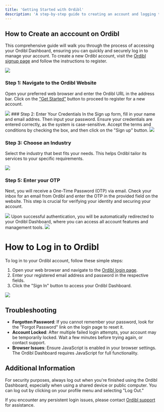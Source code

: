 ```yaml
---
title: 'Getting Started with Ordibl'
description: 'A step-by-step guide to creating an account and logging to Ordibl dashboard'
---
```


## How to Create an acccount on Ordibl

This comprehensive guide will walk you through the process of accessing your Ordibl Dashboard, ensuring you can quickly and securely log in to manage your account.
To create a new Ordibl account, visit the [Ordibl signup page](https://app.ordibl.com/signup) and follow the instructions to register.

<Frame caption="Ordibl Landing Page">
  <img src="/images/landing.jpeg" />
</Frame>

### Step 1: Navigate to the Ordibl Website
Open your preferred web browser and enter the Ordibl URL in the address bar. Click on the ["Get Started"](https://app.ordibl.com/signup) button to proceed to register for a new account.
<Frame caption="Ordibl Signup Page">
  <img src="/images/signup.png" />
</Frame>
### Step 2: Enter Your Credentials
In the Sign up form, fill in your name and email addres. Then input your password. Ensure your credentials are entered correctly, as the system is case-sensitive. Accept the terms and conditions by checking the box, and then click on the "Sign up" button.

<Frame caption="Ordibl Signup Form">
  <img src="/images/accept-terms.jpeg" />
</Frame>

### Step 3: Choose an Industry
Select the industry that best fits your needs. This helps Ordibl tailor its services to your specific requirements.
<Frame caption="Ordibl Industry Selection">
  <img src="/images/industry.jpeg" />
</Frame>

### Step 5: Enter your OTP
Next, you will receive a One-Time Password (OTP) via email. Check your inbox for an email from Ordibl and enter the OTP in the provided field on the website. This step is crucial for verifying your identity and securing your account.
<Frame caption="Ordibl OTP Verification">
  <img src="/images/otp.png" />
</Frame>
Upon successful authentication, you will be automatically redirected to your Ordibl Dashboard, where you can access all account features and management tools.

<Frame caption="Ordibl Dashboard">
  <img src="/images/dashboard.png" />
</Frame>

# How to Log in to Ordibl
To log in to your Ordibl account, follow these simple steps:
1. Open your web browser and navigate to the [Ordibl login page](https://app.ordibl.com/signin).
2. Enter your registered email address and password in the respective fields.
3. Click the "Sign In" button to access your Ordibl Dashboard.
<Frame caption="Ordibl Login Page">
  <img src="/images/login.png" />
</Frame>

## Troubleshooting

- **Forgotten Password**: If you cannot remember your password, look for the "Forgot Password" link on the login page to reset it.
- **Account Locked**: After multiple failed login attempts, your account may be temporarily locked. Wait a few minutes before trying again, or contact support.
- **Browser Issues**: Ensure JavaScript is enabled in your browser settings. The Ordibl Dashboard requires JavaScript for full functionality.

## Additional Information

For security purposes, always log out when you're finished using the Ordibl Dashboard, especially when using a shared device or public computer. You can log out by clicking on your profile menu and selecting "Log Out."

If you encounter any persistent login issues, please contact [Ordibl support](http://www.ordibl.ai/ContactPage) for assistance.

